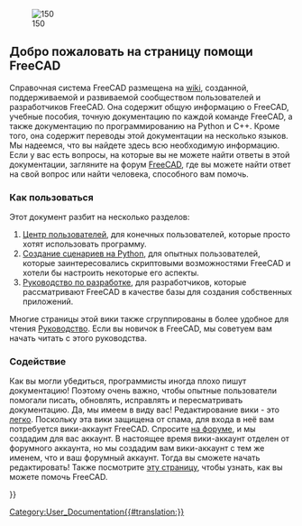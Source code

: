 <languages/>
{{Docnav/ru
|
|[[About_FreeCAD/ru|О FreeCAD]]
}}

[[Image:Crystal_Clear_app_tutorials.png|right|150]]

<span id="Welcome_to_the_FreeCAD_on-line_help"></span>
== Добро пожаловать на страницу помощи FreeCAD ==

<div class="mw-translate-fuzzy">
Справочная система FreeCAD размещена на [http://wiki.freecad.org wiki], созданной, поддерживаемой и развиваемой сообществом пользователей и разработчиков FreeCAD. Она содержит общую информацию о FreeCAD, учебные пособия, точную документацию по каждой команде FreeCAD, а также документацию по программированию на Python и C++. Кроме того, она содержит переводы этой документации на несколько языков. Мы надеемся, что вы найдете здесь всю необходимую информацию. Если у вас есть вопросы, на которые вы не можете найти ответы в этой документации, загляните на форум [http://forum.freecadweb.org/index.php FreeCAD], где вы можете найти ответ на свой вопрос или найти человека, способного вам помочь.
</div>

<span id="How_to_use"></span>
=== Как пользоваться ===

Этот документ разбит на несколько разделов:
# [[User_hub/ru|Центр пользователей]], для конечных пользователей, которые просто хотят использовать программу.
# [[Power_users hub/ru|Создание сценариев на Python]], для опытных пользователей, которые заинтересовались скриптовыми возможностями FreeCAD и хотели бы настроить некоторые его аспекты.
# [[Developer_hub/ru|Руководство по разработке]], для разработчиков, которые рассматривают FreeCAD в качестве базы для создания собственных приложений.

Многие страницы этой вики также сгруппированы в более удобное для чтения [[Manual/ru|Руководство]]. Если вы новичок в FreeCAD, мы советуем вам начать читать с этого руководства.

<span id="Contribute"></span>
=== Содействие ===

<div class="mw-translate-fuzzy">
Как вы могли убедиться, программисты иногда плохо пишут документацию! Поэтому очень важно, чтобы опытные пользователи помогали писать, обновлять, исправлять и пересматривать документацию. Да, мы имеем в виду вас! Редактирование вики - это [https://www.mediawiki.org/wiki/Help:Formatting легко]. Поскольку эта вики защищена от спама, для входа в неё вам потребуется вики-аккаунт FreeCAD. Спросите [https://forum.freecad.org/viewtopic.php?t=6830 на форуме], и мы создадим для вас аккаунт. В настоящее время вики-аккаунт отделен от форумного аккаунта, но мы создадим вам вики-аккаунт с тем же именем, что и ваш форумный аккаунт. Тогда вы сможете начать редактировать!  Также посмотрите [http://www.freecadweb.org/wiki/index.php?title=Help_FreeCAD эту страницу], чтобы узнать, как вы можете помочь FreeCAD.
</div>

{{Docnav/ru
|
|[[About_FreeCAD/ru|О FreeCAD]]
}}

{{Userdocnavi{{#translation:}}}}
[[Category:User_Documentation{{#translation:}}]]